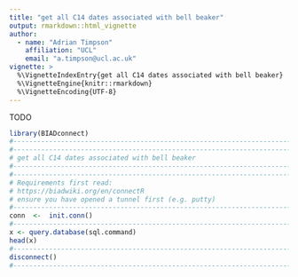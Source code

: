 ```yaml
--- 
title: "get all C14 dates associated with bell beaker"
output: rmarkdown::html_vignette
author: 
  - name: "Adrian Timpson"
    affiliation: "UCL"
    email: "a.timpson@ucl.ac.uk"
vignette: > 
  %\VignetteIndexEntry{get all C14 dates associated with bell beaker}
  %\VignetteEngine{knitr::rmarkdown}
  %\VignetteEncoding{UTF-8}
---
```


TODO 

```r
library(BIADconnect)
#--------------------------------------------------------------------------------------
#--------------------------------------------------------------------------------------
# get all C14 dates associated with bell beaker
#--------------------------------------------------------------------------------------
#--------------------------------------------------------------------------------------
# Requirements first read:
# https://biadwiki.org/en/connectR
# ensure you have opened a tunnel first (e.g. putty)
#--------------------------------------------------------------------------------------
conn  <-  init.conn()
#--------------------------------------------------------------------------------------
x <- query.database(sql.command)
head(x)
#--------------------------------------------------------------------------------------
disconnect()
#--------------------------------------------------------------------------------------
```
